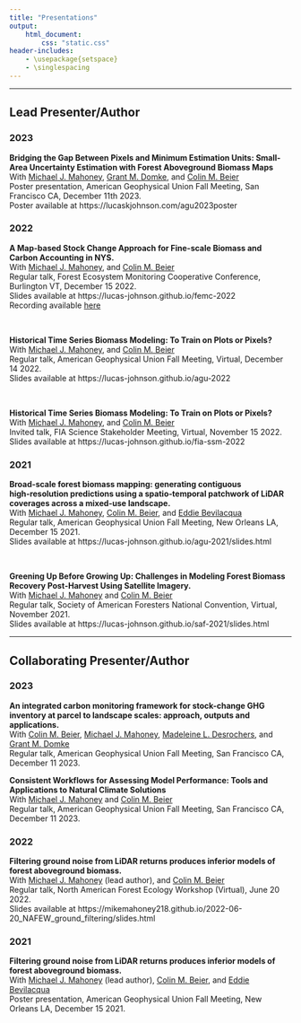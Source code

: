 ```yaml
---
title: "Presentations"
output: 
    html_document:
        css: "static.css"
header-includes:
    - \usepackage{setspace}
    - \singlespacing
---
```


---

## Lead Presenter/Author

### 2023

**Bridging the Gap Between Pixels and Minimum Estimation Units: Small-Area Uncertainty Estimation with Forest Aboveground Biomass Maps** \
With [Michael J. Mahoney](https://www.mm218.dev/), [Grant M. Domke](https://www.fs.usda.gov/research/about/people/gmdomke), and [Colin M. Beier](https://www.esf.edu/faculty/beier/) \
Poster presentation, American Geophysical Union Fall Meeting, San Francisco CA, December 11th 2023. \
Poster available at https://lucaskjohnson.com/agu2023poster \

### 2022

**A Map-based Stock Change Approach for Fine-scale Biomass and Carbon Accounting in NYS.** \
With [Michael J. Mahoney](https://www.mm218.dev/), and [Colin M. Beier](https://www.esf.edu/faculty/beier/) \
Regular talk, Forest Ecosystem Monitoring Cooperative Conference, Burlington VT, December 15 2022.\
Slides available at https://lucas-johnson.github.io/femc-2022 \
Recording available [here](https://streaming.uvm.edu/watch/47449/a-map-based-stock-change-approach-for-fine-scale-biomass-and-carbon-accounting-in-new-york-state/)

<br>

**Historical Time Series Biomass Modeling: To Train on Plots or Pixels?** \
With [Michael J. Mahoney](https://www.mm218.dev/), and [Colin M. Beier](https://www.esf.edu/faculty/beier/) \
Regular talk, American Geophysical Union Fall Meeting, Virtual, December 14 2022.\
Slides available at https://lucas-johnson.github.io/agu-2022

<br>

**Historical Time Series Biomass Modeling: To Train on Plots or Pixels?** \
With [Michael J. Mahoney](https://www.mm218.dev/), and [Colin M. Beier](https://www.esf.edu/faculty/beier/) \
Invited talk, FIA Science Stakeholder Meeting, Virtual, November 15 2022.\
Slides available at https://lucas-johnson.github.io/fia-ssm-2022

### 2021

**Broad‑scale forest biomass mapping: generating contiguous high‑resolution predictions using a spatio‑temporal patchwork of LiDAR coverages across a mixed‑use landscape.** \
With [Michael J. Mahoney](https://www.mm218.dev/), [Colin M. Beier](https://www.esf.edu/faculty/beier/), and [Eddie Bevilacqua](https://www.esf.edu/faculty/bevilacqua/)\
Regular talk, American Geophysical Union Fall Meeting, New Orleans LA, December 15 2021.\
Slides available at https://lucas-johnson.github.io/agu-2021/slides.html

<br>

**Greening Up Before Growing Up: Challenges in Modeling Forest Biomass Recovery Post‑Harvest Using Satellite Imagery.**\
With [Michael J. Mahoney](https://www.mm218.dev/) and [Colin M. Beier](https://www.esf.edu/faculty/beier/)\
Regular talk, Society of American Foresters National Convention, Virtual, November 2021.\
Slides available at https://lucas-johnson.github.io/saf-2021/slides.html

---

## Collaborating Presenter/Author

### 2023
**An integrated carbon monitoring framework for stock-change GHG inventory at parcel to landscape scales: approach, outputs and applications.**\
With [Colin M. Beier](https://www.esf.edu/faculty/beier/),  [Michael J. Mahoney](https://www.mm218.dev/), [Madeleine L. Desrochers](https://mldesrochers.com/), and [Grant M. Domke](https://www.fs.usda.gov/research/about/people/gmdomke)\
Regular talk, American Geophysical Union Fall Meeting, San Francisco CA, December 11 2023.

**Consistent Workflows for Assessing Model Performance: Tools and Applications to Natural Climate Solutions**\
With [Michael J. Mahoney](https://www.mm218.dev/) and [Colin M. Beier](https://www.esf.edu/faculty/beier/)\
Regular talk, American Geophysical Union Fall Meeting, San Francisco CA, December 11 2023.

### 2022
**Filtering ground noise from LiDAR returns produces inferior models of forest aboveground biomass.**\
With [Michael J. Mahoney](https://www.mm218.dev/) (lead author), and [Colin M. Beier](https://www.esf.edu/faculty/beier/) \
Regular talk, North American Forest Ecology Workshop (Virtual), June 20 2022.\
Slides available at https://mikemahoney218.github.io/2022-06-20_NAFEW_ground_filtering/slides.html

### 2021

**Filtering ground noise from LiDAR returns produces inferior models of forest aboveground biomass.**\
With [Michael J. Mahoney](https://www.mm218.dev/) (lead author), [Colin M. Beier](https://www.esf.edu/faculty/beier/), and [Eddie Bevilacqua](https://www.esf.edu/faculty/bevilacqua/)\
Poster presentation, American Geophysical Union Fall Meeting, New Orleans LA, December 15 2021.\
